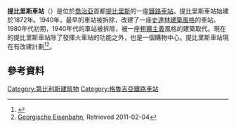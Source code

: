 {{expand|time=2015-12-14T09:50:46+00:00}}
{{noteTA
|T = zh-cn:第比利斯车站;zh-hk:第比利斯車站;zh-tw:提比里斯車站;
|1 = zh-cn:格鲁吉亚;zh-hk:格魯吉亞;zh-tw:喬治亞;
|2 = zh-cn:第比利斯;zh-hk:第比利斯;zh-tw:提比里斯;
}}
{{Infobox station 
| name          = 第比利斯車站<br>თბილისის ცენტრალური სადგური
| type          = [[格魯吉亞鐵路|格魯吉亞鐵路]]總站
| image         = Tbilisi railway station june 2010.jpg
| image_size    = 270px
| image_caption = 
| address       = {{GEO}}[[第比利斯|第比利斯]]
| coordinates   = {{coord|41.720953|44.799339|display=it|type:railwaystation}}
| line          = 
| other         = 
| structure     = 
| platform      = 
| depth         = 
| levels        = 
| tracks        = 
| parking       = 有
| bicycle       = 
| baggage_check = 
| opened        = 1872年
| closed        = 
| rebuilt       = 
| electrified   = 是
| ADA           = 
| code          = 
| owned         = [[格魯吉亞鐵路|格魯吉亞鐵路]]
| zone          = 
| former        = 
| passengers    = 
| pass_year     = 
| pass_percent  = 
| pass_system   = 
| mpassengers   = 
| services      = 
| map_locator   = 
}}
'''提比里斯車站'''（{{lang-ka|თბილისის ცენტრალური სადგური}}）是位於[[喬治亞|喬治亞]]首都[[提比里斯|提比里斯]]的一座[[鐵路車站|鐵路車站]]。提比里斯車站始建於1872年。1940年，最早的車站被拆除，改建了一座[[斯大林主义建筑|史達林建築風格]]的車站。1980年代初期，1940年代的車站被拆除，被一座[[粗獷主義|粗獷主義]]風格的建築取代。現在的提比里斯車站除了發揮火車站的功能之外，也是一個購物中心。提比里斯車站現在有改建計劃<ref name="Georgian Railways">{{cite web|url=http://www.railway.ge/files/Proeqtebi/Eng/gr_scoping_brochure_eng.pdf |title=Georgian Railway - Tbilisi Railway Bypass Project |publisher=Georgian Railway LLC |accessdate=2011-02-04 |deadurl=yes |archiveurl=https://web.archive.org/web/20110721031722/http://www.railway.ge/files/Proeqtebi/Eng/gr_scoping_brochure_eng.pdf |archivedate=2011-07-21 }}</ref><ref name="German Wikipedia">[[格鲁吉亚铁路|Georgische Eisenbahn]], Retrieved 2011-02-04{{Better source|reason=per WP:CIRCULAR|date=September 2015}}</ref>。

== 參考資料 ==
{{reflist}}
[[Category:第比利斯建筑物|Category:第比利斯建筑物]]
[[Category:格魯吉亞鐵路車站|Category:格魯吉亞鐵路車站]]